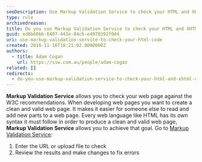 ```yaml
---
seoDescription: Use Markup Validation Service to check your HTML and XHTML code.
type: rule
archivedreason:
title: Do you use Markup Validation Service to check your HTML and XHTML code?
guid: ed8b60bb-6407-443e-84cb-e4970392f0d4
uri: use-markup-validation-service-to-check-your-html-code
created: 2016-11-16T18:21:02.0000000Z
authors:
  - title: Adam Cogan
    url: https://ssw.com.au/people/adam-cogan
related: []
redirects:
  - do-you-use-markup-validation-service-to-check-your-html-and-xhtml-code
---
```


**Markup Validation Service** allows you to check your web page against the W3C recommendations. When developing web pages you want to create a clean and valid web page. It makes it easier for someone else to read and add new parts to a web page. Every web language like HTML has its own syntax it must follow in order to produce a clean and valid web page, **Markup Validation Service** allows you to achieve that goal.
Go to [Markup Validation Service](https://validator.w3.org/):

1. Enter the URL or upload file to check
2. Review the results and make changes to fix errors